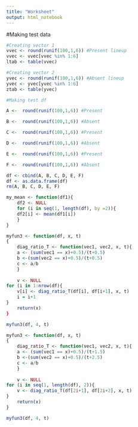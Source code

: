 ---
title: "Worksheet"
output: html_notebook
---
#Making test data
```{r}
#Creating vector 1
vvec <- round(runif(100,1,6)) #Present lineup
vvec <- vvec[vvec %in% 1:6]
ltab <- table(vvec)

#Creating vector 2
yvec <- round(runif(100,1,6)) #Absent lineup
yvec <- yvec[yvec %in% 1:6]
ztab <- table(yvec)

#Making test df

A <-  round(runif(100,1,6)) #Present 

B <-  round(runif(100,1,6)) #Absent 

C <-  round(runif(100,1,6)) #Present 

D <-  round(runif(100,1,6)) #Absent

E <-  round(runif(100,1,6)) #Present 

F <-  round(runif(100,1,6)) #Absent

df <- cbind(A, B, C, D, E, F)
df <- as.data.frame(df)
rm(A, B, C, D, E, F)
```

```{r}
my_mean <- function(df1){
    df2 <- NULL
    for (i in seq(1, length(df), by =2)){
    df2[i] <- mean(df1[i])
    }
}

```

```{r}
myfun3 <- function(df, x, t)
{
    diag_ratio_T <- function(vec1, vec2, x, t){
    a <- (sum(vec1 == x)+0.5)/(t+0.5)
    b <-(sum(vec2 == x)+0.5)/(t+0.5)
    c <- a/b
    }
    
    v <- NULL
for (i in 1:nrow(df){
    v[i] <- diag_ratio_T(df[i], df[i+1], x, t)
    i = i+1
}
    return(x)
}

myfun3(df, 4, t)
```









```{r}
myfun3 <- function(df, x, t)
{
    diag_ratio_T <- function(vec1, vec2, x, t){
    a <- (sum(vec1 == x)+0.5)/(t+1.5)
    b <-(sum(vec2 == x)+0.5)/(t+2.5)
    c <- a/b
    }
    
    v <- NULL
for (i in seq(1, length(df), 2)){
    v <- diag_ratio_T(df[2i+1], df[2i+2], x, t)
}
    return(x)
}

myfun3(df, 4, t)
```

